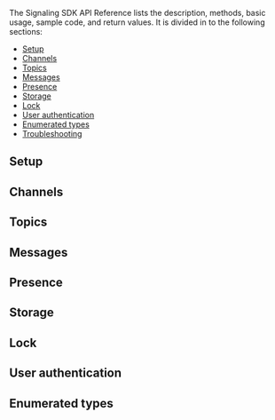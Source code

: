 <PlatformWrapper platform="linux-cpp">

The Signaling SDK API Reference lists the description, methods, basic usage, sample code, and return values. It is divided in to the following sections:

* [Setup](#setup)
* [Channels](#channels)
* [Topics](#topics)
* [Messages](#messages)
* [Presence](#presence)
* [Storage](#storage)
* [Lock](#lock)
* [User authentication](#user-authentication)
* [Enumerated types](#enumerated-types)
* [Troubleshooting](#troubleshooting)

## Setup
<Configuration ag_platform='cpp' />

## Channels
<Channels ag_platform='cpp' />

## Topics
<Topics ag_platform='cpp' />

## Messages
<Messages ag_platform='cpp' />

## Presence
<Presence ag_platform='cpp' />

## Storage
<Storage ag_platform='cpp' />

## Lock
<Lock ag_platform='cpp' />

## User authentication
<UserAuthentication ag_platform='cpp' />

## Enumerated types
<Enums ag_platform='cpp' />

<Troubleshooting ag_platform='cpp' />

</PlatformWrapper>